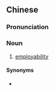 {{also|就业能力}}
==Chinese==
{{zh-forms|s=就业能力|type=22}}

===Pronunciation===
{{zh-pron
|m=jiùyè nénglì
|cat=n
}}

===Noun===
{{zh-noun}}

# [[employability]]

====Synonyms====
* {{zh-l|可僱傭性}}